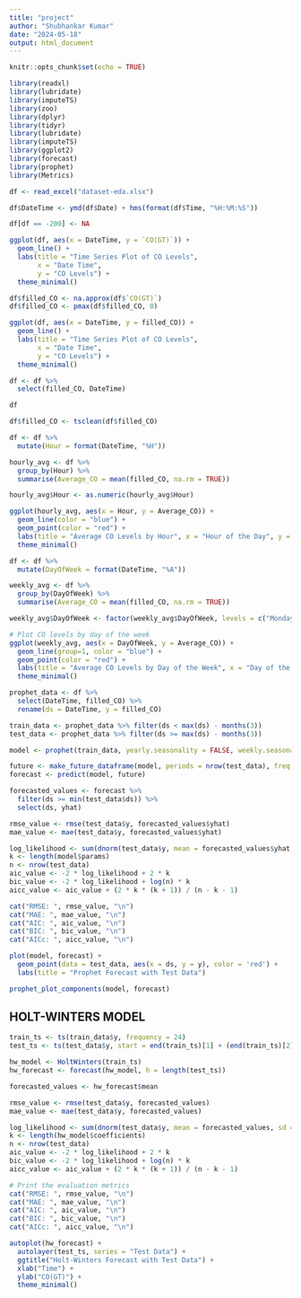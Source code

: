 ---
title: "project"
author: "Shubhankar Kumar"
date: "2024-05-18"
output: html_document
---

```{r setup, include=FALSE}
knitr::opts_chunk$set(echo = TRUE)
```

```{r, warning=FALSE, message=FALSE}
library(readxl)
library(lubridate)
library(imputeTS)
library(zoo)
library(dplyr)
library(tidyr)
library(lubridate)
library(imputeTS)
library(ggplot2)
library(forecast)
library(prophet)
library(Metrics)
```

```{r}
df <- read_excel("dataset-eda.xlsx")
```

```{r}
df$DateTime <- ymd(df$Date) + hms(format(df$Time, "%H:%M:%S"))
```


```{r}
df[df == -200] <- NA
```

```{r}
ggplot(df, aes(x = DateTime, y = `CO(GT)`)) +
  geom_line() +
  labs(title = "Time Series Plot of CO Levels",
       x = "Date Time",
       y = "CO Levels") +
  theme_minimal()
```

```{r}
df$filled_CO <- na.approx(df$`CO(GT)`)
df$filled_CO <- pmax(df$filled_CO, 0)
```

```{r}
ggplot(df, aes(x = DateTime, y = filled_CO)) +
  geom_line() +
  labs(title = "Time Series Plot of CO Levels",
       x = "Date Time",
       y = "CO Levels") +
  theme_minimal()
```

```{r}
df <- df %>%
  select(filled_CO, DateTime)

df
```


```{r}
df$filled_CO <- tsclean(df$filled_CO)
```

```{r}
df <- df %>%
  mutate(Hour = format(DateTime, "%H"))
```

```{r}
hourly_avg <- df %>%
  group_by(Hour) %>%
  summarise(Average_CO = mean(filled_CO, na.rm = TRUE))

hourly_avg$Hour <- as.numeric(hourly_avg$Hour)
```

```{r}
ggplot(hourly_avg, aes(x = Hour, y = Average_CO)) +
  geom_line(color = "blue") +
  geom_point(color = "red") +
  labs(title = "Average CO Levels by Hour", x = "Hour of the Day", y = "Average CO(GT)") +
  theme_minimal()
```

```{r}
df <- df %>%
  mutate(DayOfWeek = format(DateTime, "%A"))

weekly_avg <- df %>%
  group_by(DayOfWeek) %>%
  summarise(Average_CO = mean(filled_CO, na.rm = TRUE))

weekly_avg$DayOfWeek <- factor(weekly_avg$DayOfWeek, levels = c("Monday", "Tuesday", "Wednesday", "Thursday", "Friday", "Saturday", "Sunday"))

# Plot CO levels by day of the week
ggplot(weekly_avg, aes(x = DayOfWeek, y = Average_CO)) +
  geom_line(group=1, color = "blue") +
  geom_point(color = "red") +
  labs(title = "Average CO Levels by Day of the Week", x = "Day of the Week", y = "Average CO(GT)") +
  theme_minimal()
```

```{r}
prophet_data <- df %>%
  select(DateTime, filled_CO) %>%
  rename(ds = DateTime, y = filled_CO)

```

```{r}
train_data <- prophet_data %>% filter(ds < max(ds) - months(3))
test_data <- prophet_data %>% filter(ds >= max(ds) - months(3))
```

```{r}
model <- prophet(train_data, yearly.seasonality = FALSE, weekly.seasonality = TRUE, daily.seasonality = TRUE)
```

```{r}
future <- make_future_dataframe(model, periods = nrow(test_data), freq = "hour")
forecast <- predict(model, future)
```

```{r}
forecasted_values <- forecast %>%
  filter(ds >= min(test_data$ds)) %>%
  select(ds, yhat)
```

```{r}
rmse_value <- rmse(test_data$y, forecasted_values$yhat)
mae_value <- mae(test_data$y, forecasted_values$yhat)

log_likelihood <- sum(dnorm(test_data$y, mean = forecasted_values$yhat, sd = sqrt(mean((test_data$y - forecasted_values$yhat)^2)), log = TRUE))
k <- length(model$params)  
n <- nrow(test_data)  
aic_value <- -2 * log_likelihood + 2 * k
bic_value <- -2 * log_likelihood + log(n) * k
aicc_value <- aic_value + (2 * k * (k + 1)) / (n - k - 1)

cat("RMSE: ", rmse_value, "\n")
cat("MAE: ", mae_value, "\n")
cat("AIC: ", aic_value, "\n")
cat("BIC: ", bic_value, "\n")
cat("AICc: ", aicc_value, "\n")
```

```{r}
plot(model, forecast) +
  geom_point(data = test_data, aes(x = ds, y = y), color = 'red') +
  labs(title = "Prophet Forecast with Test Data")
```

```{r}
prophet_plot_components(model, forecast)
```


## HOLT-WINTERS MODEL
```{r}
train_ts <- ts(train_data$y, frequency = 24)
test_ts <- ts(test_data$y, start = end(train_ts)[1] + (end(train_ts)[2] / frequency(train_ts)), frequency = 24)
```


```{r}
hw_model <- HoltWinters(train_ts)
hw_forecast <- forecast(hw_model, h = length(test_ts))
```

```{r}
forecasted_values <- hw_forecast$mean

rmse_value <- rmse(test_data$y, forecasted_values)
mae_value <- mae(test_data$y, forecasted_values)

log_likelihood <- sum(dnorm(test_data$y, mean = forecasted_values, sd = sqrt(mean((test_data$y - forecasted_values)^2)), log = TRUE))
k <- length(hw_model$coefficients)  
n <- nrow(test_data) 
aic_value <- -2 * log_likelihood + 2 * k
bic_value <- -2 * log_likelihood + log(n) * k
aicc_value <- aic_value + (2 * k * (k + 1)) / (n - k - 1)

# Print the evaluation metrics
cat("RMSE: ", rmse_value, "\n")
cat("MAE: ", mae_value, "\n")
cat("AIC: ", aic_value, "\n")
cat("BIC: ", bic_value, "\n")
cat("AICc: ", aicc_value, "\n")
```

```{r}
autoplot(hw_forecast) +
  autolayer(test_ts, series = "Test Data") +
  ggtitle("Holt-Winters Forecast with Test Data") +
  xlab("Time") +
  ylab("CO(GT)") +
  theme_minimal()
```